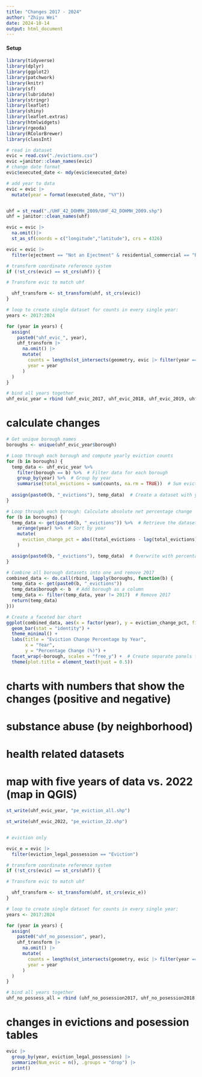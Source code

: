 ```yaml
---
title: "Changes 2017 - 2024"
author: "Zhiyu Wei"
date: 2024-10-14
output: html_document
---
```


#### Setup

```r
library(tidyverse)
library(dplyr)
library(ggplot2)
library(patchwork)
library(knitr)
library(sf)
library(lubridate)
library(stringr)
library(leaflet)
library(shiny)
library(leaflet.extras)
library(htmlwidgets)
library(rgeoda)
library(RColorBrewer)
library(classInt)
```

```r
# read in dataset
evic = read.csv("./evictions.csv")
evic =janitor::clean_names(evic)
# change date format
evic$executed_date <- mdy(evic$executed_date)

# add year to data 
evic = evic |>
  mutate(year = format(executed_date, "%Y"))


uhf = st_read("./UHF_42_DOHMH_2009/UHF_42_DOHMH_2009.shp")
uhf = janitor::clean_names(uhf)
```

```r
evic = evic |>
  na.omit()|>
  st_as_sf(coords = c("longitude","latitude"), crs = 4326)

evic = evic |>
  filter(ejectment == "Not an Ejectment" & residential_commercial == "Residential")

# transform coordinate reference system
if (!st_crs(evic) == st_crs(uhf)) {

# Transform evic to match uhf

  uhf_transform <- st_transform(uhf, st_crs(evic)) 
} 

# loop to create single dataset for counts in every single year:
years <- 2017:2024

for (year in years) {
  assign(
    paste0("uhf_evic_", year),
    uhf_transform |>
      na.omit() |>
      mutate(
        counts = lengths(st_intersects(geometry, evic |> filter(year == !!year))),
        year = year
      )
  )
}

# bind all years together
uhf_evic_year = rbind (uhf_evic_2017, uhf_evic_2018, uhf_evic_2019, uhf_evic_2020, uhf_evic_2021, uhf_evic_2022, uhf_evic_2023, uhf_evic_2024)

```

# calculate changes

```r
# Get unique borough names
boroughs <- unique(uhf_evic_year$borough)

# Loop through each borough and compute yearly eviction counts
for (b in boroughs) {
  temp_data <- uhf_evic_year %>%
    filter(borough == b) %>%  # Filter data for each borough
    group_by(year) %>%  # Group by year
    summarise(total_evictions = sum(counts, na.rm = TRUE))  # Sum eviction counts
  
  assign(paste0(b, "_evictions"), temp_data)  # Create a dataset with yearly counts
}

# Loop through each borough: Calculate absolute net percentage change
for (b in boroughs) {
  temp_data <- get(paste0(b, "_evictions")) %>%  # Retrieve the dataset
    arrange(year) %>%  # Sort by year
    mutate(
      eviction_change_pct = abs((total_evictions - lag(total_evictions)) / lag(total_evictions) * 100)  # Calculate absolute percentage change
    )

  assign(paste0(b, "_evictions"), temp_data)  # Overwrite with percentage change included
}
```


```r
# Combine all borough datasets into one and remove 2017
combined_data <- do.call(rbind, lapply(boroughs, function(b) {
  temp_data <- get(paste0(b, "_evictions"))
  temp_data$borough <- b  # Add borough as a column
  temp_data <- filter(temp_data, year != 2017)  # Remove 2017
  return(temp_data)
}))

# Create a faceted bar chart
ggplot(combined_data, aes(x = factor(year), y = eviction_change_pct, fill = borough)) +
  geom_bar(stat = "identity") +
  theme_minimal() +
  labs(title = "Eviction Change Percentage by Year",
       x = "Year",
       y = "Percentage Change (%)") +
  facet_wrap(~borough, scales = "free_y") +  # Create separate panels for each borough
  theme(plot.title = element_text(hjust = 0.5))


```

# charts with numbers that show the changes (positive and negative)

# substance abuse (by neighborhood)

# health related datasets 

# map with five years of data vs. 2022 (map in QGIS)

```r
st_write(uhf_evic_year, "pe_eviction_all.shp")

st_write(uhf_evic_2022, "pe_eviction_22.shp")


# eviction only

evic_e = evic |>
  filter(eviction_legal_possession == "Eviction")

# transform coordinate reference system
if (!st_crs(evic) == st_crs(uhf)) {

# Transform evic to match uhf

  uhf_transform <- st_transform(uhf, st_crs(evic_e)) 
} 

# loop to create single dataset for counts in every single year:
years <- 2017:2024

for (year in years) {
  assign(
    paste0("uhf_no_posession", year),
    uhf_transform |>
      na.omit() |>
      mutate(
        counts = lengths(st_intersects(geometry, evic |> filter(year == !!year))),
        year = year
      )
  )
}

# bind all years together
uhf_no_possess_all = rbind (uhf_no_posession2017, uhf_no_posession2018, uhf_no_posession2019, uhf_no_posession2020, uhf_no_posession2021, uhf_no_posession2022,uhf_no_posession2023, uhf_no_posession2024)
```

# changes in evictions and posession tables

```r
evic |> 
  group_by(year, eviction_legal_possession) |> 
  summarize(Num_evic = n(), .groups = "drop") |> 
  print()

```

